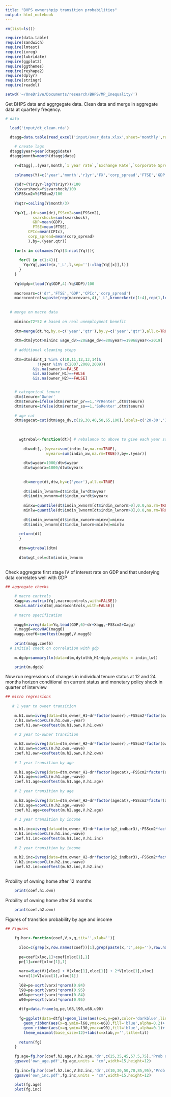 ```yaml
---
title: "BHPS ownershpip transition probabilities"
output: html_notebook
---
```


```r
rm(list=ls())

require(data.table)
require(sandwich)
require(lmtest)
require(ivreg)
require(lubridate)
require(ggplot2)
require(ggthemes)
require(reshape2)
require(dplyr)
require(stringr)
require(readxl)

setwd('~/OneDrive/Documents/research/BHPS/MP_Inequality/')


```

Get BHPS data and aggrgegate data. Clean data and merge in aggregate data at quarterly freqency. 


```r
# data

  load('input/dt_clean.rda')

  dtagg=data.table(read_excel('input/svar_data.xlsx',sheet='monthly',range='A2:AT386'))
  
    # create lags
  dtagg$year=year(dtagg$date)
  dtagg$month=month(dtagg$date)
  
    Y=dtagg[,.(year,month,`1 year rate`,`Exchange Rate`,`Corporate Spread`,FTSE,GDP,FSScm2,`CPI core`,opec,oil,kanzig,svarshock)]
    
    colnames(Y)=c('year','month','r1yr','FX','corp_spread','FTSE','GDP','FSScm2','CPIc','opec','oil','kanzig','svarshock')
  
    Y$dr=(Y$r1yr-lag(Y$r1yr))/100
    Y$svarshock=Y$svarshock/100
    Y$FSScm2=Y$FSScm2/100
    
    Y$qtr=ceiling(Y$month/3)
    
    Yq=Y[,.(dr=sum(dr),FSScm2=sum(FSScm2),
            svarshock=sum(svarshock),
            GDP=mean(GDP),
            FTSE=mean(FTSE),
          CPIc=mean(CPIc),
          corp_spread=mean(corp_spread)
          ),by=.(year,qtr)]
    
    for(x in colnames(Yq)[3:ncol(Yq)]){
      
      for(l in c(1:4)){
        Yq=Yq[,paste(x,'_L',l,sep=''):=lag(Yq[[x]],l)]
      }
    }    
    
    Yq$dgdp=(lead(Yq$GDP,4)-Yq$GDP)/100
    
    macrovars=c('dr','FTSE','GDP','CPIc','corp_spread')
    macrocontrols=paste(rep(macrovars,4),'_L',kronecker(c(1:4),rep(1,length(macrovars))),sep='')
    
    
  # merge on macro data  
    
    mininc=72*52 # based on real unemployment benefit 
    
    dtm=merge(dt,Yq,by.x=c('year','qtr'),by.y=c('year','qtr'),all.x=TRUE)
    
    dtm=dtm[ytot>mininc &age_dv>=20&age_dv<=80&year>=1996&year<=2019]
    
    # additional cleaning steps
    
    dtm=dtm[dint_1 %in% c(10,11,12,13,14)&
              !(year %in% c(2007,2008,2009))
            &is.na(owner)==FALSE
            &is.na(owner_H1)==FALSE
            &is.na(owner_H2)==FALSE]


    # categorical tenure
    dtm$tenure='Owner'
    dtm$tenure=ifelse(dtm$renter_pr==1,'PrRenter',dtm$tenure)
    dtm$tenure=ifelse(dtm$renter_so==1,'SoRenter',dtm$tenure)
    
    # age cat
    dtm$agecat=cut(dtm$age_dv,c(19,30,40,50,65,100),labels=c('20-30','30-40','40-50','50-65','65+'))
    
    
    
      wgtrebal<-function(dt){ # rebalance to above to give each year same weight 
        
        dtw=dt[,.(wyear=sum(indin_lw,na.rm=TRUE),
                  wyearx=sum(indin_xw,na.rm=TRUE)),by=.(year)]
        
        dtw$wyear=1000/dtw$wyear
        dtw$wyearx=1000/dtw$wyearx
        
          
        dt=merge(dt,dtw,by=c('year'),all.x=TRUE)
        
        dt$indin_lwnorm=dt$indin_lw*dt$wyear
        dt$indin_xwnorm=dt$indin_xw*dt$wyearx
        
        minxw=quantile(dt$indin_xwnorm[dt$indin_xwnorm>0],0.0,na.rm=TRUE)
        minlw=quantile(dt$indin_lwnorm[dt$indin_lwnorm>0],0.0,na.rm=TRUE)
        
        dt$indin_xwnorm[dt$indin_xwnorm<minxw]=minxw
        dt$indin_lwnorm[dt$indin_lwnorm<minlw]=minlw
        
      return(dt)        
      }
      
      dtm=wgtrebal(dtm)
    
      dtm$wgt_sel=dtm$indin_lwnorm
  
```

Check aggregate first stage IV of interest rate on GDP and that underying data correlates well with GDP 

```r

## aggregate checks
      
    # macro controls
    Xagg=as.matrix(Yq[,macrocontrols,with=FALSE])
    Xm=as.matrix(dtm[,macrocontrols,with=FALSE])
    
    # macro specification
    
    magg6=ivreg(data=Yq,lead(GDP,6)~dr+Xagg,~FSScm2+Xagg)
    V.magg6=vcovHAC(magg6)
    magg.coef6=coeftest(magg6,V.magg6)
    
    print(magg.coef6)
  # initial check on correlation with gdp
    
    m.dgdp=summary(lm(data=dtm,dytothh_H1~dgdp,weights = indin_lw))

    print(m.dgdp)
```


Now run regressions of changes in individual tenure status at 12 and 24 months horizon conditional on current status and monetary policy shock in quarter of interview

```r
## micro regressions    
    
   # 1 year to owner transition
    
    m.h1.own=ivreg(data=dtm,owner_H1~dr*factor(owner),~FSScm2*factor(owner),weights=indin_lw)
    V.h1.own=vcovCL(m.h1.own,~year)
    coef.h1.own=coeftest(m.h1.own,V.h1.own)

    # 2 year to-owner transition
    
    m.h2.own=ivreg(data=dtm,owner_H2~dr*factor(owner),~FSScm2*factor(owner),weights=indin_lw)
    V.h2.own=vcovCL(m.h2.own,~wave)
    coef.h2.own=coeftest(m.h2.own,V.h2.own)
    
    # 1 year transition by age
    
    m.h1.age=ivreg(data=dtm,owner_H1~dr*factor(agecat),~FSScm2*factor(agecat),weights=indin_lw)
    V.h1.age=vcovCL(m.h1.age,~wave)
    coef.h1.age=coeftest(m.h1.age,V.h1.age)
        
    # 2 year transition by age
    
    m.h2.age=ivreg(data=dtm,owner_H2~dr*factor(agecat),~FSScm2*factor(agecat),weights=indin_lw)
    V.h2.age=vcovCL(m.h2.age,~wave)
    coef.h2.age=coeftest(m.h2.age,V.h2.age)
    
    # 1 year transition by income
    
    m.h1.inc=ivreg(data=dtm,owner_H1~dr*factor(g2_indbar3),~FSScm2*factor(g2_indbar3),weights=indin_lw)
    V.h1.inc=vcovCL(m.h1.inc,~wave)
    coef.h1.inc=coeftest(m.h1.inc,V.h1.inc)
    
    # 2 year transition by income
    
    m.h2.inc=ivreg(data=dtm,owner_H2~dr*factor(g2_indbar3),~FSScm2*factor(g2_indbar3),weights=indin_lw)
    V.h2.inc=vcovCL(m.h2.inc,~wave)
    coef.h2.inc=coeftest(m.h2.inc,V.h2.inc)
    
```

Probility of owning home after 12 months     
```r
    print(coef.h1.own)

```

Probility of owning home after 24 months 
```r
    print(coef.h2.own)
```

Figures of transition probability by age and income

```r
## Figures    
    
    fg.hor<-function(coef,V,x,q,tit='',xlab=''){
      
      xloc=c(grep(x,row.names(coef))[1],grep(paste(x,':',sep=''),row.names(coef)))
      
      pe=coef[xloc,1]+coef[xloc[1],1]
      pe[1]=coef[xloc[1],1]
      
      varx=diag(V)[xloc] + V[xloc[1],xloc[1]] + 2*V[xloc[1],xloc]
      varx[1]=V[xloc[1],xloc[1]] 
      
      l68=pe-sqrt(varx)*qnorm(0.84)
      l90=pe-sqrt(varx)*qnorm(0.95)
      u68=pe+sqrt(varx)*qnorm(0.84)
      u90=pe+sqrt(varx)*qnorm(0.95)
      
      dtfg=data.frame(q,pe,l68,l90,u68,u90)  
      
      fg=ggplot(data=dtfg)+geom_line(aes(x=q,y=pe),color='darkblue',linewidth=1.2)+
        geom_ribbon(aes(x=q,ymin=l68,ymax=u68),fill='blue',alpha=0.2)+
        geom_ribbon(aes(x=q,ymin=l90,ymax=u90),fill='blue',alpha=0.1)+
        theme_minimal(base_size=12)+labs(x=xlab,y='',title=tit)
      
      return(fg) 
    }
    
    fg.age=fg.hor(coef.h2.age,V.h2.age,'dr',c(25,35,45,57.5,75),'Prob of owning home (24 months, pp)','age')
    ggsave('own_age.pdf',fg.age,units = 'cm',width=15,height=12)
    
    fg.inc=fg.hor(coef.h2.inc,V.h2.inc,'dr',c(10,30,50,70,85,95),'Prob of owning home (24 months, pp)','Income percentile')
    ggsave('own_inc.pdf',fg.inc,units = 'cm',width=15,height=12)
    
    plot(fg.age)
    plot(fg.inc)
```



